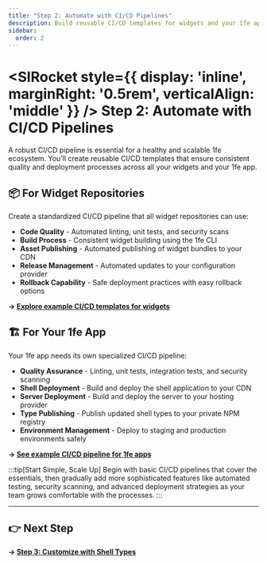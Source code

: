 ```yaml
---
title: "Step 2: Automate with CI/CD Pipelines"
description: Build reusable CI/CD templates for widgets and your 1fe app with quality gates and deployment automation
sidebar:
  order: 2
---
```



# <SlRocket style={{ display: 'inline', marginRight: '0.5rem', verticalAlign: 'middle' }} /> Step 2: Automate with CI/CD Pipelines

A robust CI/CD pipeline is essential for a healthy and scalable 1fe ecosystem. You'll create reusable CI/CD templates that ensure consistent quality and deployment processes across all your widgets and your 1fe app.

## 📦 For Widget Repositories

Create a standardized CI/CD pipeline that all widget repositories can use:

<div class="prose">

- **Code Quality** - Automated linting, unit tests, and security scans
- **Build Process** - Consistent widget building using the 1fe CLI
- **Asset Publishing** - Automated publishing of widget bundles to your CDN
- **Release Management** - Automated updates to your configuration provider
- **Rollback Capability** - Safe deployment practices with easy rollback options

</div>

**→ [Explore example CI/CD templates for widgets](https://github.com/docusign/1fe-ci-cd)**

## 🏗️ For Your 1fe App

Your 1fe app needs its own specialized CI/CD pipeline:

<div class="prose">

- **Quality Assurance** - Linting, unit tests, integration tests, and security scanning
- **Shell Deployment** - Build and deploy the shell application to your CDN
- **Server Deployment** - Build and deploy the server to your hosting provider
- **Type Publishing** - Publish updated shell types to your private NPM registry
- **Environment Management** - Deploy to staging and production environments safely

</div>

**→ [See example CI/CD pipeline for 1fe apps](https://github.com/docusign/1fe-ci-cd/blob/main/.github/workflows/ci-starter-app.yml)**

:::tip[Start Simple, Scale Up]
Begin with basic CI/CD pipelines that cover the essentials, then gradually add more sophisticated features like automated testing, security scanning, and advanced deployment strategies as your team grows comfortable with the processes.
:::

---

## 👉 Next Step

**→ [Step 3: Customize with Shell Types](/tutorials/take-ownership/custom-shell-types/)**
